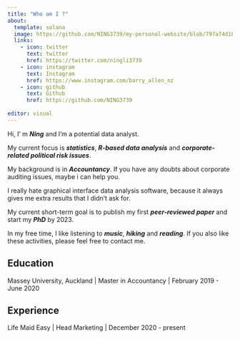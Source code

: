 ```yaml
---
title: "Who am I ?"
about:
  template: solana
  image: https://github.com/NING3739/my-personal-website/blob/797a74d18665e9f6136ef9e862e990067f7627c8/NING%20LI.jpeg?raw=true
  links:
    - icon: twitter
      text: twitter
      href: https://twitter.com/ningli3739
    - icon: instagram
      text: Instagram
      href: https://www.instagram.com/barry_allen_nz
    - icon: github
      text: Github
      href: https://github.com/NING3739
    
editor: visual
---
```


Hi, I' m ***Ning*** and I'm a potential data analyst.

My current focus is ***statistics***, ***R-based data analysis*** and ***corporate-related political risk issues***.

My background is in ***Accountancy***. If you have any doubts about corporate auditing issues, maybe i can help you.

I really hate graphical interface data analysis software, because it always gives me extra results that I didn't ask for.

My current short-term goal is to publish my first ***peer-reviewed paper*** and start my ***PhD*** by 2023.

In my free time, I like listening to ***music***, ***hiking*** and ***reading***. If you also like these activities, please feel free to contact me.

## Education

Massey University, Auckland \| Master in Accountancy \| February 2019 - June 2020

## Experience

Life Maid Easy \| Head Marketing \| December 2020 - present